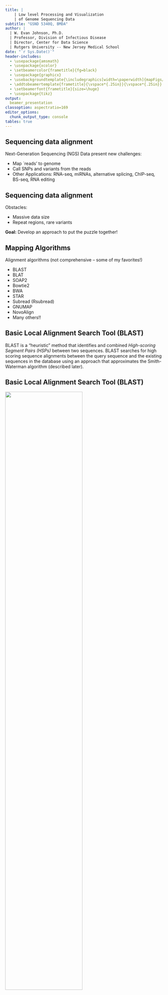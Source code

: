 ```yaml
---
title: |
    | Low level Processing and Visualization
    | of Genome Sequencing Data
subtitle: "GSND 5340Q, BMDA"
author: | 
  | W. Evan Johnson, Ph.D.
  | Professor, Division of Infectious Disease
  | Director, Center for Data Science
  | Rutgers University -- New Jersey Medical School
date: "`r Sys.Date()`"
header-includes:
  - \usepackage{amsmath}
  - \usepackage{xcolor}
  - \setbeamercolor{frametitle}{fg=black}
  - \usepackage{graphicx}
  - \usebackgroundtemplate{\includegraphics[width=\paperwidth]{mapFigs/RH_template_Page_2.png}}
  - \addtobeamertemplate{frametitle}{\vspace*{.25in}}{\vspace*{.25in}}
  - \setbeamerfont{frametitle}{size=\huge}
  - \usepackage{tikz}
output: 
  beamer_presentation
classoption: aspectratio=169 
editor_options: 
  chunk_output_type: console
tables: true
---
```



## Sequencing data alignment
\Large
Next-Generation Sequencing (NGS) Data present new challenges:

- Map `reads' to genome
- Call SNPs and variants from the reads
- Other Applications: RNA-seq, miRNAs, alternative splicing, ChIP-seq, BS-seq, RNA editing

## Sequencing data alignment
\Large
Obstacles:

- Massive data size
- Repeat regions, rare variants
	
**Goal:** Develop an approach to put the puzzle together! 

## Mapping Algorithms
\large
Alignment algorithms (not comprehensive -- some of my favorites!)

- BLAST
- BLAT
- SOAP2
- Bowtie2
- BWA
- STAR
- Subread (Rsubread)
- GNUMAP
- NovoAlign
- Many others!!

## Basic Local Alignment Search Tool (BLAST)
\Large
BLAST is a "heuristic" method that identifies and combined _High-scoring Segment Pairs (HSPs)_ between two sequences. BLAST searches for high scoring sequence alignments between the query sequence and the existing sequences in the database using an approach that approximates the Smith-Waterman algorithm (described later). 

## Basic Local Alignment Search Tool (BLAST)
\center 
![](mapFigs/Neighbor_HSP.jpg){width=70%}

## Basic Local Alignment Search Tool (BLAST)
\Large
BLAST can be found at: [https://blast.ncbi.nlm.nih.gov/Blast.cgiBLAST](https://blast.ncbi.nlm.nih.gov/Blast.cgi). Try "BLASTING" the following sequences: 

\scriptsize
`>NC_045512.2 Severe acute respiratory syndrome coronavirus 2 isolate Wuhan-Hu-1`
`ATTAAAGGTTTATACCTTCCCAGGTAACAAACCAACCAACTTTCGATCTCTTGTAGATCTGTTCTCTAAACGAACTTTAA`

`>NC_001802.1 Human immunodeficiency virus 1`
`GGTCTCTCTGGTTAGACCAGATCTGAGCCTGGGAGCTCTCTGGCTAACTAGGGAACCCACTGCTTAAGCCTCAATAAAGC`

`>NR_102810.2 Mycobacterium tuberculosis H37Rv 16S ribosomal RNA`
`TGTTTGGAGAGTTTGATCCTGGCTCAGGACGAACGCTGGCGGCGTGCTTAACACATGCAAGTCGAACGGA`
`AAGGTCTCTTCGGAGATACTCGAGTGGCGAACGGGTGAGTAACACGTGGGTGATCTGCCCTGCACTTCGG`

`>NR_041248.1 Bacillus anthracis strain ATCC 14578 16S ribosomal RNA`
`AGAGCTTGCTCTTATGAAGTTAGCGGCGGACGGGTGAGTAACACGTGGGTAACCTGCCCATAAGACTGGG`

## Creating a Hash Index Table
\center
![](mapFigs/hash1.png){height=70%}

## Creating a Hash Index Table
\center
![](mapFigs/hash2.png){height=70%}

## Creating a Hash Index Table
\center
![](mapFigs/hash3.png){height=70%}

## Creating a Hash Index Table
\center
![](mapFigs/hash4.png){height=70%}

## Creating a Hash Index Table
\center
![](mapFigs/hash5.png){height=70%}

## Read Lookup
\center
![](mapFigs/read1.png){height=70%}

## Read Lookup
\center
![](mapFigs/read2.png){height=70%}

## Read Lookup
\center
![](mapFigs/read3.png){height=70%}

## Read Lookup
\center
![](mapFigs/read4.png){height=70%}

## Read Lookup
\center
![](mapFigs/read5.png){height=70%}

## Needleman-Wunsch
\center
![](mapFigs/needleman_wunsch1.png){width=60%}

## Needleman-Wunsch
\center
![](mapFigs/needleman_wunsch2.png){width=60%}

## Needleman-Wunsch
\center
![](mapFigs/needleman_wunsch3.png){width=60%}

## Needleman-Wunsch
\center
![](mapFigs/needleman_wunsch4.png){width=60%}

## Prefix Trees
\center
![](mapFigs/trie.png){height=80%}


## Prefix Trees
\center
![](mapFigs/bwatrie.png){height=70%}


## Burrows-Wheeler Transformation (BWA, Bowtie)
\center
![](mapFigs/bwa.jpg){height=70%}

## Burrows-Wheeler Transformation (BWA, Bowtie)
\center
![](mapFigs/bowtie.pdf){height=70%}


## Hybrid Methods (BWA-SW, Bowtie2)
\center
![](mapFigs/bowtie2flow.jpg){height=70%}

## Read alignments are stored in SAM/BAM/CRAM

\Large
- BAM and CRAM are compressed SAM files
- One line per alignment
- Use `samtools` to view, sort, merge, concatenate, index, get statistics, etc, on alignment files.

## SAM/BAM/CRAM Format -- Header

\Large
The _header_ lines start with @:

- @HD = header definition
- @SQ = a sequence in the reference file you used, followed by how long it was and it’s comment (from the reference file)
- @RG = read groups you assigned while mapping the reads
- @PG = programs used to obtain this bam, in order


## SAM/BAM/CRAM Format -- Body
\Large
Each alignment has 11 mandatory fields:

\center
![](mapFigs/samformat.png)

## SAM/BAM/CRAM Format -- Flag
![](mapFigs/sam_flag.png)

## SAM/BAM/CRAM Format -- Example
![](mapFigs/sam_example.png)

## SAM/BAM/CRAM Format 
\large

- Use `samtools` view to see the content of a SAM/BAM/CRAM file.
- Always sort and index them
- Use `samtools view -f` (include) and `-F` (exclude) to filter by flags
- Use `samtools view -q` to filter by quality. 
- More on `samtools` later!!

## BWA Example (OnDemand Amarel Desktop)

\large
```bash
# load bwa
module load bwa

# Index the genome:
bwa index genomefile.fa 

# Align the reads:
bwa mem genomefile.fa myfastqfile.fq > bwaalign.sam

# Note: for use with gatk (will learn later) bwa mem 
# should include a `read group' header as well, e.g.: 
-R "@RG\tID:group1\tSM:sam1\tPL:illumina\tLB:lib1\tPU:unit1" 
```


## Bowtie2 Example (OnDemand Amarel Desktop)

\large
```bash
# Load Bowtie2
module load bowtie2

# Index the genome:
bowtie2-build genomefile.fa output/genomefile	

# Align the reads:
bowtie2 -x output/genomefile -U myfastqfile.fq \
	-S bowtiealign.sam
```

## RSubread Example (OnDemand RStudio)
\large
```r
# Install the Bioconductor installer
install.packages("BiocManager")

# Install Rsubread 
BiocManager::install("Rsubread")

# Index the genome:
buildindex("genomefile", "genomefile.fa")

# Align the reads:
align("genomefile", "myfastqfile.fq", 
      output_file="myfastq.bam", nthreads = 4)

```


# Visualization of Aligned Sequencing Data

## Options for data visualization
\Large
- UCSC Genome Browser
- IGB (http://bioviz.org/igb/)
- IGV (http://www.broadinstitute.org/igv/)
- SAMtools


## IGB Example
\center
![](mapFigs/beforeExtContig.png)

## IGV Example
\center
![](mapFigs/igv_example.png){height=70%}


## SAMtools
\center
![](mapFigs/samtools.png)

## SAMtools Example (Amarel Desktop)

```bash
# Load SAMtools
module load samtools

# Convert SAM file to BAM format:
samtools view -bS myalignments.sam > myalignments.bam 

# Sort the BAM file:
samtools sort myalignments.bam -o myalignments.sorted.bam

# Index the BAM file:
samtools index myalignments.sorted.bam 

# View BAM file in SAMtools:
samtools tview myalignments.sorted.bam genomefile.fa
```

<!--
## SAMtools Example
My fast and simple script for SAMtools preparation:

```python
python prepsam.py genomefile.fa myalignments.sam
```	

The script can also prepare and merge multiple .sam files (e.g.):
```python
python prepsam.py genomefile.fa sam1.sam sam2.sam
python prepsam.py genomefile.fa *.sam
```
--> 

## SAMtools Example
\Large
SAMtools commands:

- The one command to remember: '?'
- g: go to a specific location (i.e. chrX:152852988 or chrX_149913753:2939235)
- m,b: mapping quality, base quality
- n: color by nucleotide
- '.': dot/base view
- r: read name
- q: quit SAMtools


## SAM/BAM/CRAM Format -- Conversions
\large
```bash
# Convert SAM to BAM
samtools view -bS in.sam > out.bam

# Convert BAM to SAM
samtools view -ho out.sam in.bam

# Convert BAM to fastq
samtools bam2fq in.bam > out.fastq
```


## RSamtools
\large
`Rsamtools` is a very useful (although somewhat limited) version of Samtools available in R:

```r
# Install Rsamtools
BiocManager::install("Rsamtools")

# Convert SAM to BAM
asBam(in.sam, out.bam)
```

You can also index and sort .bam files, as well as extract alignments from a .bam file (very useful!).

# Other Data Formats

## Standard format for keeping tables
\center
![](mapFigs/tables.png){height=70%}

## Genomic regions
\Large
- A region is defined by three required fields:
  - sequence name (e.g. chromosome)
  - start coordinate
  - end coordinate
- Define regions of interest: introns, exons, genes, etc.
- Additional information saved as fields after the first three.
- Three standard tab-separated formats: BED, GFF, GTF
No headers

## BED Format
\large
Mandatory fields:

1. chrom - Name of the chromosome/scaffold/reference sequence
2. chromStart - 0-based starting position of the feature on chrom
3. chromEnd - Ending position of the feature in the chromosome or scaffold.

The chromEnd base is not included in the display of the feature.

For example, the first 100 bases of a chromosome are defined as:

- chromStart=0
- chromEnd=100
- span the bases numbered 0-99

## BED Format
\center
![](mapFigs/bed_format1.png){height=70%}

## BED Format
\center
![](mapFigs/bed_format2.png){height=70%}


## BED Format
\Large
Optional fields:

4. Name
5. Score
6. Strand
7. 7-12. Display options (thick starts and end, color, blocks…) to control the view on the genome browser

## bedtools
\Large
[http://bedtools.readthedocs.io/](http://bedtools.readthedocs.io/)

- sort (sort bed files)
- Intersect (get intersections of bed files)
- merge
- coverage
- overlap
- substract
- ...

## bedtools intersect
\center
![](mapFigs/bedtools1.png){height=70%}

## bedtools merge
\center
![](mapFigs/bedtools2.png)

## GFF - General features

9 mandatory fields, tab separated:

1. seqname - The name of the sequence. Must be a chromosome or scaffold.
2. source - The program that generated this feature.
3. feature - The name of this type of feature (e.g. gene, exon, etc). 
4. start - The starting position of the feature in the sequence (1-based)
5. end - The ending position of the feature (inclusive).
6. score - A score between 0 and 1000. 
7. strand - Valid entries include "+", "-", or "." (for don't know/don't care).
8. frame - If the feature is a coding exon, frame should be a number between 0-2 that represents the reading frame of the first base. If the feature is not a coding exon, the value should be ".".
9. group - All lines with the same group are linked together into a single item

## Gene Information
\Large
GTF (Gene Transfer Format, GTF2.2)

- Extension to GFF2, backwards compatible
- First eight GTF fields are the same as GFF
- _feature field_ is the same as GFF, has controlled vocabulary:
  - _gene, transcript, exon, CDS, 5UTR, 3UTR, inter, inter_CNS, and intron_CNS, etc_
- group field expanded into a list of attributes (i.e. key/value pairs)

The attribute list must begin with the one mandatory attribute:
  - gene_id value - A globally unique identifier for the genomic source of the sequence


## GTF format
\center
![](mapFigs/gtf.png){height=70%}

## GFF/GTF encodes relationships
\center
![](mapFigs/gtf2.png){height=70%}


# SNP and Variant Calling

## Methods for SNP Calling
\Large
Methods for SNP calling:

- Mapper/callers: MAQ, SOAPsnp, GNUMAP, Crossbow (Bowtie)
- Callers: SAMtools (mpileup), GATK (HaplotypeCaller, Mutect2), FreeBayes, others


## Inconsistencies Among Aligners
Low concordance of variant-calling pipelines (O'Rawe, _Genome Med_, 2013)

\center
![](mapFigs/discordance.png){height=70%}



## SAMtools Example
\Large
Multiple sample SNP calling:

```bash
samtools mpileup -f genomefile.fa \ 
  myalignments.sorted.bam > myalignments.vcf
```

<!--
## GATK Example
```bash
module load gatk
java -jar CreateSequenceDictionary.jar \
	R=chrX_5MB.fa O=chrX_5MB.dict
	
gatk --java-options "-Xmx8G"  HaplotypeCaller \
	-R chrX_5MB.fa -I proband_short_bwa.sorted.bam \
	-O proband_short.vcf
```
--> 

## VCF files
\center
![](mapFigs/vcf_format.png){height=70%}


## Complete Variant Calling Pipeline  (Outdated!)}
\large
Our analysis pipeline consisted of the following:

- Align the FASTQ files to genome
- Convert SAM file to BAM, add read group info
- Filter the reads based on quality (BAMTools)
- Samtools to sort and index, and use Picard to mark duplicates
- GATK calibration, realignment, variant calling (HaplotypeCaller, Mutect2)
- Filter the called variants (GATK filtersnps and filterindels).
- Annotation of SNPs (snpEff, condel)
- Filter by frequency (thousand genomes, TCGA, etc.)
- Downstream analysis (rare variants, pedigree, pathway level, etc)		

## Downstream Annotation and Analysis (Outdated!)
\large
Downstream Annotation Tools (old list):

- snpEff (http://snpeff.sourceforge.net/)
- Condel (http://bg.upf.edu/condel/home)
- SIFT http://sift.jcvi.org/
- Polyphen 2 http://genetics.bwh.harvard.edu/pph2/
- http://mutationassessor.org/ 
- Ensembl variant effect predictor (http://www.ensembl.org/info/docs/variation/vep/index.html)
- Thousand Genomes variant frequency (e.g. 1% threshold) and Exome Sequence Project variant frequency (e.g. 1%).


## Session info
\tiny
```r
sessionInfo()
```


